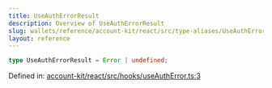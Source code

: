 ```yaml
---
title: UseAuthErrorResult
description: Overview of UseAuthErrorResult
slug: wallets/reference/account-kit/react/src/type-aliases/UseAuthErrorResult
layout: reference
---
```


```ts
type UseAuthErrorResult = Error | undefined;
```

Defined in: [account-kit/react/src/hooks/useAuthError.ts:3](https://github.com/alchemyplatform/aa-sdk/blob/da19afd63b0ba06a4de95b0d2d7871f64d546304/account-kit/react/src/hooks/useAuthError.ts#L3)
